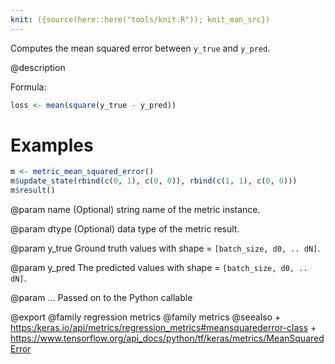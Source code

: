 ```yaml
---
knit: ({source(here::here("tools/knit.R")); knit_man_src})
---
```

Computes the mean squared error between `y_true` and `y_pred`.

@description

Formula:

```r
loss <- mean(square(y_true - y_pred))
```

# Examples
```r
m <- metric_mean_squared_error()
m$update_state(rbind(c(0, 1), c(0, 0)), rbind(c(1, 1), c(0, 0)))
m$result()
```

@param name
(Optional) string name of the metric instance.

@param dtype
(Optional) data type of the metric result.

@param y_true
Ground truth values with shape = `[batch_size, d0, .. dN]`.

@param y_pred
The predicted values with shape = `[batch_size, d0, .. dN]`.

@param ...
Passed on to the Python callable

@export
@family regression metrics
@family metrics
@seealso
+ <https:/keras.io/api/metrics/regression_metrics#meansquarederror-class>
+ <https://www.tensorflow.org/api_docs/python/tf/keras/metrics/MeanSquaredError>

